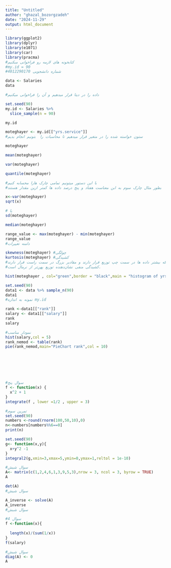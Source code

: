 ---
title: "Untitled"
author: "ghazal_bozorgzadeh"
date: "2024-11-29"
output: html_document
---
```{r}
library(ggplot2)
library(dplyr)
library(e1071)
library(car)
library(pracma)
#کتابخونه های لازمه رو فراخوانی مبکنیم 
#my.id = 90
#شماره دانشجویی 4012290170
```


```{r}
data <- Salaries
data

#داده را در دیتا قرار میدهیم و آن را فراخوانی میکنیم 
```



```{r}
set.seed(90) 
my.id <- Salaries %>%
  slice_sample(n = 90)

```


```{r}
my.id

```

```{r}
moteghayer <- my.id[["yrs.service"]]
#ستون خواسته شده را در متغیر قرار میدهیم تا محاسبات را  بتونیم انجام بدیم  

```


```{r}
moteghayer

```


```{r}
mean(moteghayer)

```


```{r}
var(moteghayer)

```


```{r}
quantile(moteghayer) 

#با این دستور میتونیم تمامی چارک هارا محسابه کنیم 
#بطور مثال چارک سوم به ابن معناست هفتاد و پنج درصد داده ها کمتر ازین مقدار هستند 

```

```{r}
x<-var(moteghayer)
sqrt(x)

# یا 
sd(moteghayer)

```


```{r}
median(moteghayer)

```


```{r}
range_value <- max(moteghayer) - min(moteghayer)
range_value
#دامنه تغییرات 
```


```{r}
skewness(moteghayer) #چولگی 
kurtosis(moteghayer) #کشیدگی 
#چولگی مثبت یعنی اینکه بیشتر داده ها در سمت چپ توزیع قرار دارند و مقادیر بزرگ در سمت راست قرار دارند 
#کشیدگی منفی نشان‌دهنده توزیع پهن‌تر از نرمال است.
```


```{r}
hist(moteghayer , col="green",border = "black",main = "histogram of yrs.service" )
```

```{r}
set.seed(90)
data1 <- data %>% sample_n(90)
data1
#نمونه به اندازه my.id
```


```{r}
rank <-data1[["rank"]]
salary <- data1[["salary"]]
rank
salary
```


```{r}
#نمودار مناسب 
hist(salary,col = 5)
rank_nemod <- table(rank)
pie(rank_nemod,main="PieChart rank",col = 10)







#سوال پنج 
f <- function(x) {
  x^2 + 1 
}
integrate(f , lower =1/2 , upper = 3)

```
```{r} 
#تمرین سوم 
set.seed(90)
numbers <-round(rnorm(100,50,10),0)
n<-numbers[numbers%%6==0]
print(n)


```


```{r}
set.seed(90)
g<- function(x,y){ 
  x+y^2 -1 
}
integral2(g,xmin=3,xmax=5,ymin=0,ymax=1,reltol = 1e-10)

```


```{r}
#سوال شیش
A<- matrix(c(1,2,4,6,1,3,9,5,3),nrow = 3, ncol = 3, byrow = TRUE)
A

```


```{r}
det(A)
#سوال شیش
```


```{r}
A_inverse <- solve(A)
A_inverse
#سوال شبش
```

```{r}
#سوال 4
f <-function(x){
  
  length(x)/(sum(1/x))
}
f(salary)

```

```{r}
#سوال شیش
diag(A) <- 0
A

```

